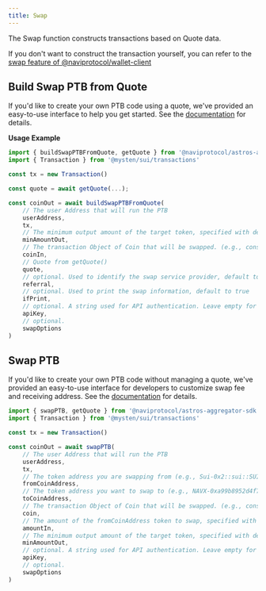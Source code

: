 ```yaml
---
title: Swap
---
```


The Swap function constructs transactions based on Quote data.

<Callout>If you don't want to construct the transaction yourself, you can refer to the <a href="/wallet-client/swap#swap">swap feature of @naviprotocol/wallet-client</a></Callout>


## Build Swap PTB from Quote

If you'd like to create your own PTB code using a quote, we've provided an easy-to-use interface to help you get started. See the [documentation](/typedoc/functions/_naviprotocol_astros-aggregator-sdk.buildSwapPTBFromQuote.html) for details.

**Usage Example**

```typescript
import { buildSwapPTBFromQuote, getQuote } from '@naviprotocol/astros-aggregator-sdk'
import { Transaction } from '@mysten/sui/transactions'

const tx = new Transaction()

const quote = await getQuote(...);

const coinOut = await buildSwapPTBFromQuote(
    // The user Address that will run the PTB
    userAddress,
    tx, 
    // The minimum output amount of the target token, specified with decimals, used to validate slippage.
    minAmountOut, 
    // The transaction Object of Coin that will be swapped. (e.g., const coinIn = txb.splitCoins(txb.gas, [amount]);)
    coinIn, 
    // Quote from getQuote()
    quote, 
    // optional. Used to identify the swap service provider, default to 0
    referral, 
    // optional. Used to print the swap information, default to true
    ifPrint, 
    // optional. A string used for API authentication. Leave empty for limited access.
    apiKey, 
    // optional. 
    swapOptions
)
```



## Swap PTB

If you'd like to create your own PTB code without managing a quote, we've provided an easy-to-use interface for developers to customize swap fee and receiving address. See the [documentation](/typedoc/functions/_naviprotocol_astros-aggregator-sdk.swapPTB.html) for details.


```typescript
import { swapPTB, getQuote } from '@naviprotocol/astros-aggregator-sdk'
import { Transaction } from '@mysten/sui/transactions'

const tx = new Transaction()

const coinOut = await swapPTB(
    // The user Address that will run the PTB
    userAddress,
    tx, 
    // The token address you are swapping from (e.g., Sui-0x2::sui::SUI).
    fromCoinAddress,
    // The token address you want to swap to (e.g., NAVX-0xa99b8952d4f7d947ea77fe0ecdcc9e5fc0bcab2841d6e2a5aa00c3044e5544b5::navx::NAVX).
    toCoinAddress,
    // The transaction Object of Coin that will be swapped. (e.g., const coinIn = txb.splitCoins(txb.gas, [amount]);)
    coin, 
    // The amount of the fromCoinAddress token to swap, specified with decimals (e.g., 1e9 for 1,000,000,000).
    amountIn, 
    // The minimum output amount of the target token, specified with decimals, used to validate slippage.
    minAmountOut, 
    // optional. A string used for API authentication. Leave empty for limited access.
    apiKey, 
    // optional. 
    swapOptions
)
```


